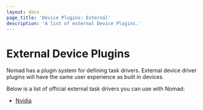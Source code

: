 ```yaml
---
layout: docs
page_title: 'Device Plugins: External'
description: 'A list of external Device Plugins.'
---
```


# External Device Plugins

Nomad has a plugin system for defining task drivers. External device driver
plugins will have the same user experience as built in devices.

Below is a list of official external task drivers you can use with Nomad:

- [Nvidia][nvidia]

[plugin_guide]: /nomad/docs/concepts/plugins
[nvidia]: /nomad/plugins/devices/nvidia
